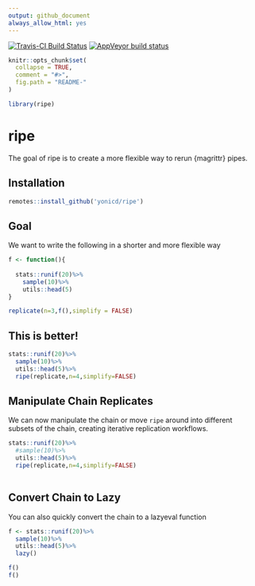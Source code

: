 ```yaml
---
output: github_document
always_allow_html: yes
---
```


<!-- README.md is generated from README.Rmd. Please edit that file -->

<!-- badges: start -->
[![Travis-CI Build Status](https://travis-ci.org/yonicd/ripe.svg?branch=master)](https://travis-ci.org/yonicd/ripe)
[![AppVeyor build status](https://ci.appveyor.com/api/projects/status/github/yonicd/ripe?branch=master&svg=true)](https://ci.appveyor.com/project/yonicd/ripe)
<!-- badges: end -->

```r
knitr::opts_chunk$set(
  collapse = TRUE,
  comment = "#>",
  fig.path = "README-"
)

library(ripe)
```

# ripe

The goal of ripe is to create a more flexible way to rerun {magrittr} pipes.

## Installation

```r
remotes::install_github('yonicd/ripe')
```


## Goal 

We want to write the following in a shorter and more flexible way

```r

f <- function(){
  
  stats::runif(20)%>%
    sample(10)%>%
    utils::head(5)
}

replicate(n=3,f(),simplify = FALSE)

```

## This is better!

```r
stats::runif(20)%>%
  sample(10)%>%
  utils::head(5)%>%
  ripe(replicate,n=4,simplify=FALSE)
```

## Manipulate Chain Replicates

We can now manipulate the chain or move `ripe` around into different subsets of the chain, creating iterative replication workflows.

```r

stats::runif(20)%>%
  #sample(10)%>%
  utils::head(5)%>%
  ripe(replicate,n=4,simplify=FALSE)
  
```

## Convert Chain to Lazy

You can also quickly convert the chain to a lazyeval function

```r
f <- stats::runif(20)%>%
  sample(10)%>%
  utils::head(5)%>%
  lazy()

f()
f()
```
